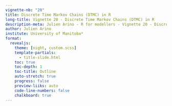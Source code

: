 ---
vignette-nb: "20"
title: Discrete Time Markov Chains (DTMC) in R
long-title: Vignette 20 - Discrete Time Markov Chains (DTMC) in R
description-meta: Julien Arino - R for modellers - Vignette 20 - Discrete Time Markov Chains (DTMC) in R
author: Julien Arino
institute: University of Manitoba*
format: 
  revealjs:
    theme: [night, custom.scss]    
    template-partials:
      - title-slide.html
    toc: true
    toc-depth: 1
    toc-title: Outline
    auto-stretch: true
    progress: false
    preview-liiks: auto
    code-line-numbers: false
    chalkboard: true
---

